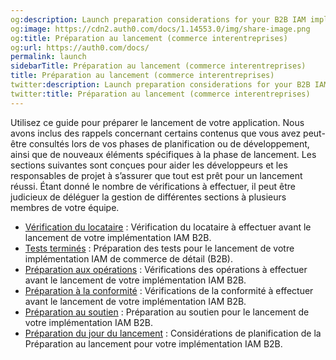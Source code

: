 ```yaml
---
og:description: Launch preparation considerations for your B2B IAM implementation.
og:image: https://cdn2.auth0.com/docs/1.14553.0/img/share-image.png
og:title: Préparation au lancement (commerce interentreprises)
og:url: https://auth0.com/docs/
permalink: launch
sidebarTitle: Préparation au lancement (commerce interentreprises)
title: Préparation au lancement (commerce interentreprises)
twitter:description: Launch preparation considerations for your B2B IAM implementation.
twitter:title: Préparation au lancement (commerce interentreprises)
---
```


Utilisez ce guide pour préparer le lancement de votre application. Nous avons inclus des rappels concernant certains contenus que vous avez peut-être consultés lors de vos phases de planification ou de développement, ainsi que de nouveaux éléments spécifiques à la phase de lancement. Les sections suivantes sont conçues pour aider les développeurs et les responsables de projet à s’assurer que tout est prêt pour un lancement réussi. Étant donné le nombre de vérifications à effectuer, il peut être judicieux de déléguer la gestion de différentes sections à plusieurs membres de votre équipe.

* [Vérification du locataire](/architecture-scenarios/b2b/launch/tenant-check) : Vérification du locataire à effectuer avant le lancement de votre implémentation IAM B2B.
* [Tests terminés](/architecture-scenarios/b2b/launch/testing) : Préparation des tests pour le lancement de votre implémentation IAM de commerce de détail (B2B).
* [Préparation aux opérations](/architecture-scenarios/b2b/launch/operations-readiness) : Vérifications des opérations à effectuer avant le lancement de votre implémentation IAM B2B.
* [Préparation à la conformité](/architecture-scenarios/b2b/launch/compliance-readiness) : Vérifications de la conformité à effectuer avant le lancement de votre implémentation IAM B2B.
* [Préparation au soutien](/architecture-scenarios/b2b/launch/support-readiness) : Préparation au soutien pour le lancement de votre implémentation IAM B2B.
* [Préparation du jour du lancement](/architecture-scenarios/b2b/launch/launch-day) : Considérations de planification de la Préparation au lancement pour votre implémentation IAM B2B.